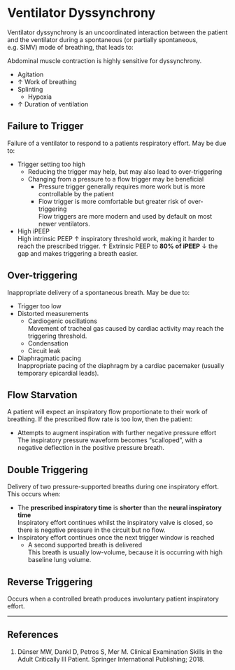 # Ventilator Dyssynchrony

Ventilator dyssynchrony is an uncoordinated interaction between the patient and the ventilator during a spontaneous (or partially spontaneous, e.g. SIMV) mode of breathing, that leads to:

:::column-margin
Abdominal muscle contraction is highly sensitive for dyssynchrony.
:::

* Agitation
* ↑ Work of breathing
* Splinting
    * Hypoxia
* ↑ Duration of ventilation


## Failure to Trigger

Failure of a ventilator to respond to a patients respiratory effort. May be due to:

* Trigger setting too high
    * Reducing the trigger may help, but may also lead to over-triggering
    * Changing from a pressure to a flow trigger may be beneficial
        * Pressure trigger generally requires more work but is more controllable by the patient
        * Flow trigger is more comfortable but greater risk of over-triggering\
        Flow triggers are more modern and used by default on most newer ventilators.
* High iPEEP\
High intrinsic PEEP ↑ inspiratory threshold work, making it harder to reach the prescribed trigger. ↑ Extrinsic PEEP to **80% of iPEEP** ↓ the gap and makes triggering a breath easier.


## Over-triggering

Inappropriate delivery of a spontaneous breath. May be due to:

* Trigger too low
* Distorted measurements
    * Cardiogenic oscillations\
    Movement of tracheal gas caused by cardiac activity may reach the triggering threshold.
    * Condensation
    * Circuit leak
* Diaphragmatic pacing\
Inappropriate pacing of the diaphragm by a cardiac pacemaker (usually temporary epicardial leads).


## Flow Starvation

A patient will expect an inspiratory flow proportionate to their work of breathing. If the prescribed flow rate is too low, then the patient:

* Attempts to augment inspiration with further negative pressure effort\
The inspiratory pressure waveform becomes "scalloped", with a negative deflection in the positive pressure breath.


## Double Triggering

Delivery of two pressure-supported breaths during one inspiratory effort. This occurs when:

* The **prescribed inspiratory time** is **shorter** than the **neural inspiratory time**\
Inspiratory effort continues whilst the inspiratory valve is closed, so there is negative pressure in the circuit but no flow.
* Inspiratory effort continues once the next trigger window is reached
    * A second supported breath is delivered\
    This breath is usually low-volume, because it is occurring with high baseline lung volume.


## Reverse Triggering

Occurs when a controlled breath produces involuntary patient inspiratory effort.


---

## References

1. Dünser MW, Dankl D, Petros S, Mer M. Clinical Examination Skills in the Adult Critically Ill Patient. Springer International Publishing; 2018.